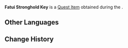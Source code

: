 {{Item Infobox
|id           = 120104
|image        = Item Fatui Stronghold Key.png
|type         = Quest Items
|description  = A key to the front gates of the Fatui stronghold in the desert. It should open their massive doors without any issues. Here's hoping...
|source1      = [[Rejoice With Me, for What Was Lost Is Now Found]]
}}
'''Fatui Stronghold Key''' is a [[Quest Item]] obtained during the {{Quest|Rejoice With Me, for What Was Lost Is Now Found}}.

==Other Languages==
{{Other Languages
|default_hidden = 1
|en      = Fatui Stronghold Key
|zhs     = 愚人众据点钥匙
|zhs_rm  = Yúrén-zhòng Jùdiǎn Yàoshi
|zht     = 愚人眾據點鑰匙
|zht_rm  = Yúrén-zhòng Jùdiǎn Yàoshi
|ja      = ファデュイの拠点の鍵
|ja_rm   = Fadyui no Kyoten no Kagi
|ko      = 우인단 거점 열쇠
|es      = Llave de la base Fatui
|fr      = Clé de la base des Fatui
|ru      = Ключ от оплота Фатуи
|th      = กุญแจจุดปักหลักของ Fatui
|th_rm   = 
|vi      = Chìa Khóa Căn Cứ Fatui
|de      = Schlüssel zum Stützpunkt der Fatui
|id      = Kunci Markas Fatui
|pt      = Chave do Esconderijo Fatui
|tr      = Fatui Kale Anahtarı
|it      = Chiave della roccaforte dei Fatui
}}

==Change History==
{{Change History|3.4}}